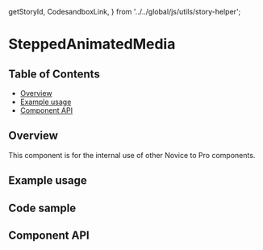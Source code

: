   getStoryId,
  CodesandboxLink,
} from '../../global/js/utils/story-helper';

# SteppedAnimatedMedia

## Table of Contents

- [Overview](#overview)
- [Example usage](#example-usage)
- [Component API](#component-api)

## Overview

<!-- TODO: Overview. -->

This component is for the internal use of other Novice to Pro components.

## Example usage

<!-- TODO: One example per designed use case. -->

<Canvas>
  <Story
    id={getStoryId(SteppedAnimatedMedia.displayName, 'stepped-animated-media')}
  />
</Canvas>

## Code sample

<!-- <CodesandboxLink exampleDirectory="SteppedAnimatedMedia" /> -->

## Component API

<ArgsTable />
